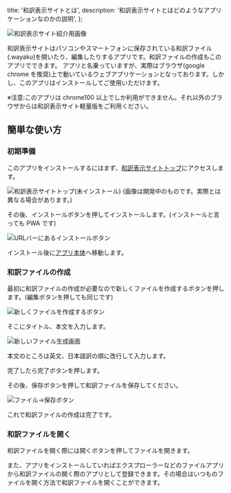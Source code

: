   title: '和訳表示サイトとは',
  description: '和訳表示サイトとはどのようなアプリケーションなのかの説明',
};

![和訳表示サイト紹介用画像](../img/view-english.webp)

和訳表示サイトはパソコンやスマートフォンに保存されている和訳ファイル(.wayaku)を開いたり、編集したりするアプリです。和訳ファイルの作成もこのアプリでできます。
アプリと名乗っていますが、実際はブラウザ(google chrome を推奨)上で動いているウェブアプリケーションとなっております。しかし、このアプリはインストールしてご使用いただけます。

※注意:このアプリは chrome100 以上でしか利用ができません。それ以外のブラウザからは和訳表示サイト軽量版をご利用ください。

## 簡単な使い方

### 初期準備

このアプリをインストールするにはまず、[和訳表示サイトトップ](../)にアクセスします。

![和訳表示サイトトップ(未インストール)](./img/wayaku-home.png)
(画像は開発中のものです。実際とは異なる場合があります。)

その後、インストールボタンを押してインストールします。(インストールと言っても PWA です)

![URLバーにあるインストールボタン](./img/install-button.webp)

インストール後に[アプリ本体](../../app)へ移動します。

### 和訳ファイルの作成

最初に和訳ファイルの作成が必要なので新しくファイルを作成するボタンを押します。(編集ボタンを押しても同じです)

![新しくファイルを作成するボタン](./img/create-file-button.webp)

そこにタイトル、本文を入力します。

![新しいファイル生成画面](./img/edit-page.webp)

本文のところは英文、日本語訳の順に改行して入力します。

完了したら完了ボタンを押します。

その後、保存ボタンを押して和訳ファイルを保存してください。

![ファイル→保存ボタン](./img/save-button.webp)

これで和訳ファイルの作成は完了です。

### 和訳ファイルを開く

和訳ファイルを開く際には開くボタンを押してファイルを開きます。

また、アプリをインストールしていればエクスプローラーなどのファイルアプリから和訳ファイルの開く際のアプリとして登録できます。その場合はいつものファイルを開く方法で和訳ファイルを開くことができます。

